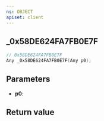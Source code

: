 ```yaml
---
ns: OBJECT
apiset: client
---
```

## _0x58DE624FA7FB0E7F

```c
// 0x58DE624FA7FB0E7F
Any _0x58DE624FA7FB0E7F(Any p0);
```


## Parameters
* **p0**:

## Return value